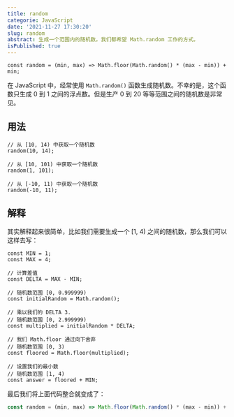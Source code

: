 ```yaml
---
title: random
categorie: JavaScript
date: '2021-11-27 17:30:20'
slug: random
abstract: 生成一个范围内的随机数。我们都希望 Math.random 工作的方式。
isPublished: true
---
```


```javscript
const random = (min, max) => Math.floor(Math.random() * (max - min)) + min;
```

在 JavaScript 中，经常使用 `Math.random()` 函数生成随机数。不幸的是，这个函数只生成 0 到 1 之间的浮点数。但是生产 0 到 20 等等范围之间的随机数是非常见。

## 用法
```javscript
// 从 [10, 14) 中获取一个随机数
random(10, 14);

// 从 [10, 101) 中获取一个随机数
random(1, 101);

// 从 [-10, 11) 中获取一个随机数
random(-10, 11);
```

## 解释
其实解释起来很简单，比如我们需要生成一个 [1, 4) 之间的随机数，那么我们可以这样去写：
```javscript
const MIN = 1;
const MAX = 4;

// 计算差值
const DELTA = MAX - MIN;

// 随机数范围 [0, 0.999999)
const initialRandom = Math.random();

// 乘以我们的 DELTA 3.
// 随机数范围 [0, 2.999999)
const multiplied = initialRandom * DELTA;

// 我们 Math.floor 通过向下舍弃
// 随机数范围 [0, 3)
const floored = Math.floor(multiplied);

// 设置我们的最小数
// 随机数范围 [1, 4)
const answer = floored + MIN;
```
最后我们将上面代码整合就变成了：
```javascript
const random = (min, max) => Math.floor(Math.random() * (max - min)) + min;
```